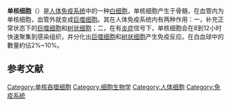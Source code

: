 {{Expand language|1=en|time=2021-01-05T07:42:45+00:00}}
{{NoteTA|G1=生命科学}}
{{Infobox cell
| Name        = 单核细胞 
| Latin       = monocytus
| Greek       = 
| Image       = Monocytes, a type of white blood cell (Giemsa stained).jpg
| Caption     = [[光学显微镜|光学显微镜]]拍摄外周[[血膜|血涂片]]下的单核细胞，周围是[[红细胞|红细胞]]
| Width       = 
| Image2      = 
| Caption2    = 
| Precursor   = 
| System      = [[免疫系统|免疫系统]]
<!--
| Code        = {{TerminologiaHistologica|2|00|04.1.02010}}
-->
}}
'''单核细胞'''（{{lang-en|Monocyte}}）是[[人体|人体]][[免疫系统|免疫系统]]中的一种[[白细胞|白细胞]]，单核细胞产生于骨髓，在血管内为单核细胞，血管外就变成[[巨噬细胞|巨噬细胞]]。其在人体免疫系统内有两种作用：一，补充正常状态下的[[巨噬细胞|巨噬细胞]]和[[树状细胞|树状细胞]]；二，在有[[炎症|炎症]]信号下，单核细胞会在8到12小时快速聚集到感染组织，并分化出[[巨噬细胞|巨噬细胞]]和[[树状细胞|树状细胞]]产生免疫反应。在白血球中的數量約佔2%~10%。

==参考文献==
{{reflist}}

{{髓样血细胞与血浆}}
{{淋巴免疫系统}}

[[Category:单核吞噬细胞|Category:单核吞噬细胞]]
[[Category:细胞生物学|Category:细胞生物学]]
[[Category:人体细胞|Category:人体细胞]]
[[Category:免疫系統|Category:免疫系統]]